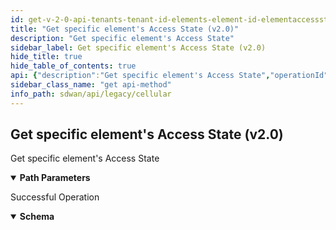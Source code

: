 ```yaml
---
id: get-v-2-0-api-tenants-tenant-id-elements-element-id-elementaccessstates
title: "Get specific element's Access State (v2.0)"
description: "Get specific element's Access State"
sidebar_label: Get specific element's Access State (v2.0)
hide_title: true
hide_table_of_contents: true
api: {"description":"Get specific element's Access State","operationId":"get-v2.0-api-tenants-tenant_id-elements-element_id-elementaccessstates","parameters":[{"description":"Tenant Id","in":"path","name":"tenant_id","required":true,"schema":{"description":"Tenant Id","type":"string"}},{"description":"element Id","in":"path","name":"element_id","required":true,"schema":{"description":"Element Id","type":"string"}}],"responses":{"200":{"content":{"application/json":{"schema":{"properties":{"element_id":{"description":"Element Id","type":"string"},"id":{"description":"Id","type":"string"},"otpkey_version":{"description":"Otpkey Version","format":"int32","type":"integer"}}}}},"description":"Successful Operation"}},"tags":["Cellular"],"method":"get","path":"/v2.0/api/tenants/{tenant_id}/elements/{element_id}/elementaccessstates","info":{"contact":{},"description":"List of APIs used to manage the cellular device, services, APN profiles, and modules.","title":"Cellular","version":"Latest"},"postman":{"name":"Get specific element's Access State (v2.0)","description":{"content":"Get specific element's Access State","type":"text/plain"},"url":{"path":["v2.0","api","tenants",":tenant_id","elements",":element_id","elementaccessstates"],"host":["{{baseUrl}}"],"query":[],"variable":[{"disabled":false,"description":{"content":"(Required) Tenant Id","type":"text/plain"},"type":"any","value":"","key":"tenant_id"},{"disabled":false,"description":{"content":"(Required) element Id","type":"text/plain"},"type":"any","value":"","key":"element_id"}]},"header":[{"key":"Accept","value":"application/json"}],"method":"GET"}}
sidebar_class_name: "get api-method"
info_path: sdwan/api/legacy/cellular
---
```



## Get specific element&#39;s Access State (v2.0)



Get specific element&#39;s Access State

<details style={{"marginBottom":"1rem"}} data-collapsed={false} open={true}><summary style={{}}><strong>Path Parameters</strong></summary><div><ul><ParamsItem className={"paramsItem"} param={{"description":"Tenant Id","in":"path","name":"tenant_id","required":true,"schema":{"description":"Tenant Id","type":"string"}}}></ParamsItem><ParamsItem className={"paramsItem"} param={{"description":"element Id","in":"path","name":"element_id","required":true,"schema":{"description":"Element Id","type":"string"}}}></ParamsItem></ul></div></details><div><ApiTabs><TabItem label={"200"} value={"200"}><div>

Successful Operation

</div><div><MimeTabs groupId={"mime-type"}><TabItem label={"application/json"} value={"application/json"}><SchemaTabs groupId={"schema-tabs"}><TabItem label={"Schema"} value={"Schema"}><details style={{}} data-collapsed={false} open={true}><summary style={{"textAlign":"left"}}><strong>Schema</strong></summary><div style={{"textAlign":"left","marginLeft":"1rem"}}></div><ul style={{"marginLeft":"1rem"}}><SchemaItem collapsible={false} name={"element_id"} required={false} schemaDescription={"Element Id"} schemaName={"string"} qualifierMessage={undefined} defaultValue={undefined}></SchemaItem><SchemaItem collapsible={false} name={"id"} required={false} schemaDescription={"Id"} schemaName={"string"} qualifierMessage={undefined} defaultValue={undefined}></SchemaItem><SchemaItem collapsible={false} name={"otpkey_version"} required={false} schemaDescription={"Otpkey Version"} schemaName={"int32"} qualifierMessage={undefined} defaultValue={undefined}></SchemaItem></ul></details></TabItem><TabItem label={"Example (from schema)"} value={"Example (from schema)"}><ResponseSamples responseExample={"{\n  \"element_id\": \"string\",\n  \"id\": \"string\",\n  \"otpkey_version\": 0\n}"} language={"json"}></ResponseSamples></TabItem></SchemaTabs></TabItem></MimeTabs></div></TabItem></ApiTabs></div>
      